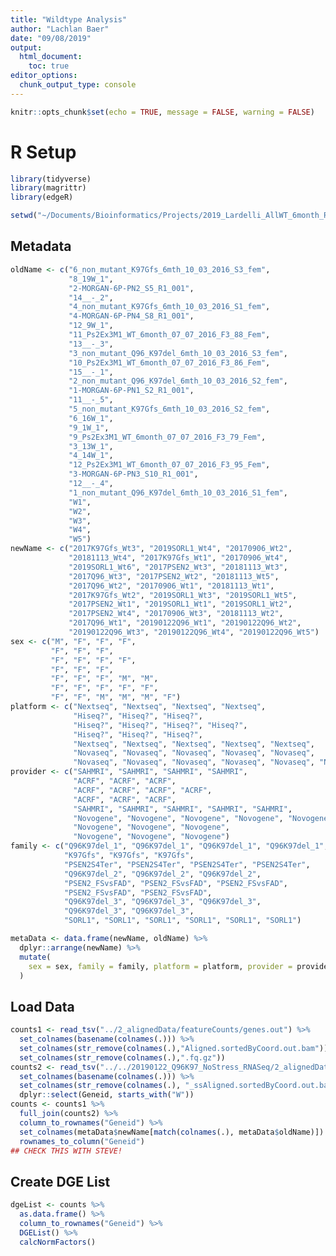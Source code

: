 ```yaml
---
title: "Wildtype Analysis"
author: "Lachlan Baer"
date: "09/08/2019"
output: 
  html_document:
    toc: true
editor_options: 
  chunk_output_type: console
---
```


```r
knitr::opts_chunk$set(echo = TRUE, message = FALSE, warning = FALSE)
```

# R Setup

```r
library(tidyverse)
library(magrittr)
library(edgeR)
```

```r
setwd("~/Documents/Bioinformatics/Projects/2019_Lardelli_AllWT_6month_RNASeq/R")
```

## Metadata

```r
oldName <- c("6_non_mutant_K97Gfs_6mth_10_03_2016_S3_fem",
             "8_19W_1",
             "2-MORGAN-6P-PN2_S5_R1_001",
             "14__-_2",
             "4_non_mutant_K97Gfs_6mth_10_03_2016_S1_fem",
             "4-MORGAN-6P-PN4_S8_R1_001",
             "12_9W_1",
             "11_Ps2Ex3M1_WT_6month_07_07_2016_F3_88_Fem",
             "13__-_3",
             "3_non_mutant_Q96_K97del_6mth_10_03_2016_S3_fem",
             "10_Ps2Ex3M1_WT_6month_07_07_2016_F3_86_Fem",
             "15__-_1",
             "2_non_mutant_Q96_K97del_6mth_10_03_2016_S2_fem",
             "1-MORGAN-6P-PN1_S2_R1_001",
             "11__-_5",
             "5_non_mutant_K97Gfs_6mth_10_03_2016_S2_fem",
             "6_16W_1",
             "9_1W_1",
             "9_Ps2Ex3M1_WT_6month_07_07_2016_F3_79_Fem",
             "3_13W_1",
             "4_14W_1",
             "12_Ps2Ex3M1_WT_6month_07_07_2016_F3_95_Fem",
             "3-MORGAN-6P-PN3_S10_R1_001",
             "12__-_4",
             "1_non_mutant_Q96_K97del_6mth_10_03_2016_S1_fem",
             "W1",
             "W2",
             "W3",
             "W4",
             "W5")
newName <- c("2017K97Gfs_Wt3", "2019SORL1_Wt4", "20170906_Wt2", 
             "20181113_Wt4", "2017K97Gfs_Wt1", "20170906_Wt4", 
             "2019SORL1_Wt6", "2017PSEN2_Wt3", "20181113_Wt3", 
             "2017Q96_Wt3", "2017PSEN2_Wt2", "20181113_Wt5",
             "2017Q96_Wt2", "20170906_Wt1", "20181113_Wt1", 
             "2017K97Gfs_Wt2", "2019SORL1_Wt3", "2019SORL1_Wt5", 
             "2017PSEN2_Wt1", "2019SORL1_Wt1", "2019SORL1_Wt2", 
             "2017PSEN2_Wt4", "20170906_Wt3", "20181113_Wt2",
             "2017Q96_Wt1", "20190122Q96_Wt1", "20190122Q96_Wt2",
             "20190122Q96_Wt3", "20190122Q96_Wt4", "20190122Q96_Wt5")
sex <- c("M", "F", "F", "F",
         "F", "F", "F",
         "F", "F", "F", "F",
         "F", "F", "F",
         "F", "F", "F", "M", "M",
         "F", "F", "F", "F", "F",
         "F", "F", "M", "M", "M", "F")
platform <- c("Nextseq", "Nextseq", "Nextseq", "Nextseq",
              "Hiseq?", "Hiseq?", "Hiseq?",
              "Hiseq?", "Hiseq?", "Hiseq?", "Hiseq?",
              "Hiseq?", "Hiseq?", "Hiseq?",
              "Nextseq", "Nextseq", "Nextseq", "Nextseq", "Nextseq",
              "Novaseq", "Novaseq", "Novaseq", "Novaseq", "Novaseq",
              "Novaseq", "Novaseq", "Novaseq", "Novaseq", "Novaseq", "Novaseq")
provider <- c("SAHMRI", "SAHMRI", "SAHMRI", "SAHMRI",
              "ACRF", "ACRF", "ACRF",
              "ACRF", "ACRF", "ACRF", "ACRF",
              "ACRF", "ACRF", "ACRF",
              "SAHMRI", "SAHMRI", "SAHMRI", "SAHMRI", "SAHMRI",
              "Novogene", "Novogene", "Novogene", "Novogene", "Novogene",
              "Novogene", "Novogene", "Novogene", 
              "Novogene", "Novogene", "Novogene")
family <- c("Q96K97del_1", "Q96K97del_1", "Q96K97del_1", "Q96K97del_1",
            "K97Gfs", "K97Gfs", "K97Gfs",
            "PSEN2S4Ter", "PSEN2S4Ter", "PSEN2S4Ter", "PSEN2S4Ter",
            "Q96K97del_2", "Q96K97del_2", "Q96K97del_2",
            "PSEN2_FSvsFAD", "PSEN2_FSvsFAD", "PSEN2_FSvsFAD", 
            "PSEN2_FSvsFAD", "PSEN2_FSvsFAD",
            "Q96K97del_3", "Q96K97del_3", "Q96K97del_3", 
            "Q96K97del_3", "Q96K97del_3",
            "SORL1", "SORL1", "SORL1", "SORL1", "SORL1", "SORL1")
```

```r
metaData <- data.frame(newName, oldName) %>%
  dplyr::arrange(newName) %>%
  mutate(
    sex = sex, family = family, platform = platform, provider = provider
  )
```

## Load Data

```r
counts1 <- read_tsv("../2_alignedData/featureCounts/genes.out") %>%
  set_colnames(basename(colnames(.))) %>%
  set_colnames(str_remove(colnames(.),"Aligned.sortedByCoord.out.bam")) %>%
  set_colnames(str_remove(colnames(.),".fq.gz"))
counts2 <- read_tsv("../../20190122_Q96K97_NoStress_RNASeq/2_alignedData/featureCounts/genes_ss.out") %>%
  set_colnames(basename(colnames(.))) %>%
  set_colnames(str_remove(colnames(.), "_ssAligned.sortedByCoord.out.bam")) %>%
  dplyr::select(Geneid, starts_with("W"))
counts <- counts1 %>%
  full_join(counts2) %>% 
  column_to_rownames("Geneid") %>%
  set_colnames(metaData$newName[match(colnames(.), metaData$oldName)]) %>%
  rownames_to_column("Geneid")
## CHECK THIS WITH STEVE!
```

## Create DGE List
```r
dgeList <- counts %>%
  as.data.frame() %>%
  column_to_rownames("Geneid") %>%
  DGEList() %>%
  calcNormFactors()
```